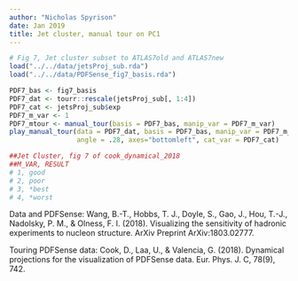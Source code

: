 ```yaml
---
author: "Nicholas Spyrison"
date: Jan 2019
title: Jet cluster, manual tour on PC1
---
```


```r
# Fig 7, Jet cluster subset to ATLAS7old and ATLAS7new
load("../../data/jetsProj_sub.rda")
load("../../data/PDFSense_fig7_basis.rda")

PDF7_bas <- fig7_basis
PDF7_dat <- tourr::rescale(jetsProj_sub[, 1:4])
PDF7_cat <- jetsProj_sub$exp
PDF7_m_var <- 1
PDF7_mtour <- manual_tour(basis = PDF7_bas, manip_var = PDF7_m_var)
play_manual_tour(data = PDF7_dat, basis = PDF7_bas, manip_var = PDF7_m_var, 
                 angle = .28, axes="bottomleft", cat_var = PDF7_cat)

##Jet Cluster, fig 7 of cook_dynamical_2018
##M_VAR, RESULT
# 1, good
# 2, poor
# 3, *best
# 4, *worst
```

Data and PDFSense:
Wang, B.-T., Hobbs, T. J., Doyle, S., Gao, J., Hou, T.-J., Nadolsky, P. M., & Olness, F. I. (2018). Visualizing the sensitivity of hadronic experiments to nucleon structure. ArXiv Preprint ArXiv:1803.02777.

Touring PDFSense data:
Cook, D., Laa, U., & Valencia, G. (2018). Dynamical projections for the visualization of PDFSense data. Eur. Phys. J. C, 78(9), 742.
